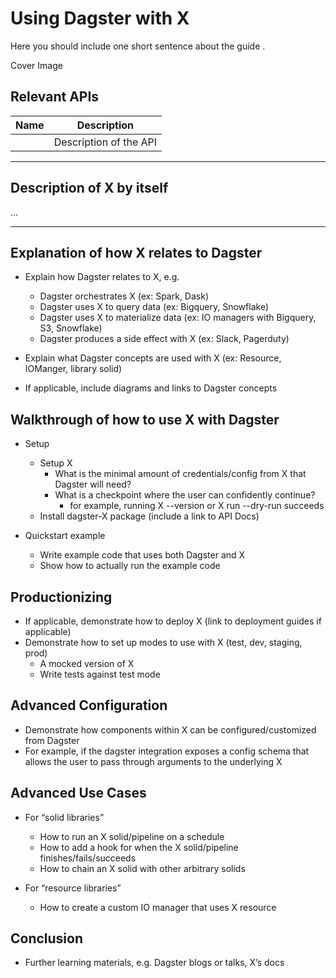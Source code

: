 # Using Dagster with X

Here you should include one short sentence about the guide .

<div className="w-full h-48 bg-gray-50 flex items-center justify-center">
  Cover Image
</div>

## Relevant APIs

| Name                                                   | Description            |
| ------------------------------------------------------ | ---------------------- |
| <PyObject module="dagster_dbt" object="dbt_cli_run" /> | Description of the API |

---

## Description of X by itself

<div className="w-full h-48 bg-gray-200 flex items-center justify-center">
  ...
</div>

---

## Explanation of how X relates to Dagster

- Explain how Dagster relates to X, e.g.

  - Dagster orchestrates X (ex: Spark, Dask)
  - Dagster uses X to query data (ex: Bigquery, Snowflake)
  - Dagster uses X to materialize data (ex: IO managers with Bigquery, S3, Snowflake)
  - Dagster produces a side effect with X (ex: Slack, Pagerduty)

- Explain what Dagster concepts are used with X (ex: Resource, IOManger, library solid)

- If applicable, include diagrams and links to Dagster concepts

## Walkthrough of how to use X with Dagster

- Setup

  - Setup X
    - What is the minimal amount of credentials/config from X that Dagster will need?
    - What is a checkpoint where the user can confidently continue?
      - for example, running X --version or X run --dry-run succeeds
  - Install dagster-X package (include a link to API Docs)

- Quickstart example
  - Write example code that uses both Dagster and X
  - Show how to actually run the example code

## Productionizing

- If applicable, demonstrate how to deploy X (link to deployment guides if applicable)
- Demonstrate how to set up modes to use with X (test, dev, staging, prod)
  - A mocked version of X
  - Write tests against test mode

## Advanced Configuration

- Demonstrate how components within X can be configured/customized from Dagster
- For example, if the dagster integration exposes a config schema that allows the user to pass through arguments to the underlying X

## Advanced Use Cases

- For “solid libraries”

  - How to run an X solid/pipeline on a schedule
  - How to add a hook for when the X solid/pipeline finishes/fails/succeeds
  - How to chain an X solid with other arbitrary solids

- For “resource libraries”
  - How to create a custom IO manager that uses X resource

## Conclusion

- Further learning materials, e.g. Dagster blogs or talks, X’s docs
